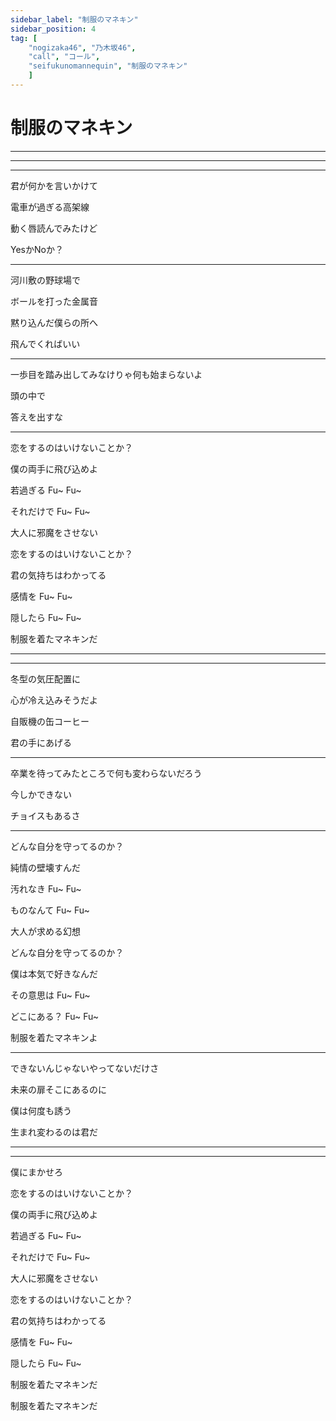 ```yaml
---
sidebar_label: "制服のマネキン"
sidebar_position: 4
tag: [
    "nogizaka46", "乃木坂46",
    "call", "コール",
    "seifukunomannequin", "制服のマネキン"
    ]
---
```


# 制服のマネキン

---

<SpotifyCard id="3PoPbz3Wfb5H1gsRbXQNit"/>

---

<Hey count="8" />

---

君が何かを言いかけて  <NickName />

電車が過ぎる高架線  <NickName />

動く唇読んでみたけど

YesかNoか？  <SuperCute />

---

河川敷の野球場で  <NickName />

ボールを打った金属音  <NickName />

黙り込んだ僕らの所へ

飛んでくればいい  <SuperCute />

---

<OrHey count="4" />一歩目を踏み出してみなけりゃ何も始まらないよ

頭の中で

答えを出すな

---

恋をするのはいけないことか？

僕の両手に飛び込めよ

若過ぎる  <Call>Fu~ Fu~</Call>

それだけで  <Call>Fu~ Fu~</Call>

大人に邪魔をさせない

恋をするのはいけないことか？

君の気持ちはわかってる

感情を  <Call>Fu~ Fu~</Call>

隠したら  <Call>Fu~ Fu~</Call>

制服を着たマネキンだ

---

<Hey count="8" />

---

冬型の気圧配置に  <NickName />

心が冷え込みそうだよ  <NickName />

自販機の缶コーヒー

君の手にあげる  <SuperCute />

---

<OrHey count="4" />卒業を待ってみたところで何も変わらないだろう  

今しかできない

チョイスもあるさ

---

どんな自分を守ってるのか？

純情の壁壊すんだ

汚れなき  <Call>Fu~ Fu~</Call>

ものなんて  <Call>Fu~ Fu~</Call>

大人が求める幻想

どんな自分を守ってるのか？

僕は本気で好きなんだ

その意思は  <Call>Fu~ Fu~</Call>

どこにある？  <Call>Fu~ Fu~</Call>

制服を着たマネキンよ

---

できないんじゃないやってないだけさ

未来の扉そこにあるのに

僕は何度も誘う

生まれ変わるのは君だ

---

<Hey count="16" />

---

僕にまかせろ

恋をするのはいけないことか？

僕の両手に飛び込めよ

若過ぎる  <Call>Fu~ Fu~</Call>

それだけで  <Call>Fu~ Fu~</Call>

大人に邪魔をさせない

恋をするのはいけないことか？

君の気持ちはわかってる

感情を  <Call>Fu~ Fu~</Call>

隠したら  <Call>Fu~ Fu~</Call>

制服を着たマネキンだ

制服を着たマネキンだ

<Hey count="2046" />
